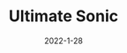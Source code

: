 ---
title: Ultimate Sonic
description: A Flash version of Sega's hit 'Sonic The Hedgehog' series.
date: 2022-1-28
type: Flash
name: ultimatesonic
credits:
- Game by Newgrounds
---